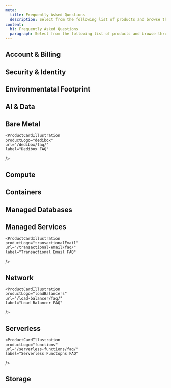 ```yaml
---
meta:
  title: Frequently Asked Questions
  description: Select from the following list of products and browse through the FAQ to find answers to commonly asked questions
content:
  h1: Frequently Asked Questions
  paragraph: Select from the following list of products and browse through the FAQ to find answers to commonly asked questions
---
```


## Account & Billing

<Grid>

  <ProductCardIllustration
    productLogo="accountExperience"
    url="/account/faq/"
    label="Account FAQ"
  />

  <ProductCardIllustration
    productLogo="billing"
    url="/billing/faq/"
    label="Billing FAQ"
  />

</Grid>

## Security & Identity

<Grid>
  <ProductCardIllustration
    productLogo="auditTrail"
    url="/audit-trail/faq/"
    label="Audit Trail FAQ"
  />

  <ProductCardIllustration
    productLogo="iam"
    url="/iam/faq/"
    label="Identity & Access Management FAQ"
  />

  <ProductCardIllustration
    productLogo="kms"
    url="/key-manager/faq/"
    label="Key Manager FAQ"
  />

  <ProductCardIllustration
    productLogo="secretManager"
    url="/secret-manager/faq//"
    label="Secret Manager FAQ"
  />

  <ProductCardIllustration
    productLogo="cockpit"
    url="/storage/troubleshooting/"
    label="Cockpit"
  />
</Grid>

## Environmentatal Footprint

<Grid>
  <ProductCardIllustration
    productLogo="environmentalFootprintCalculator"
    url="/environmental-footprint/faq/"
    label="Environmental Footprint Calculator FAQ"
  />

</Grid>

## AI & Data

<Grid>

  <ProductCardIllustration
    productLogo="generativeAPI"
    url="/generative-apis/faq/"
    label="Generative APIs FAQ"
  />

  <ProductCardIllustration
    productLogo="inference"
    url="/billing/faq/"
    label="Managed Inference FAQ"
  />

</Grid>

## Bare Metal

<Grid>

  <ProductCardIllustration
    productLogo="appleSilicon"
    url="/apple-silicon/faq/"
    label="Apple silcion FAQ"
  />

  <ProductCardIllustration
    productLogo="dedibox"
    url="/dedibox-scaleway/faq/"
    label="Dedibox in the Scaleway console FAQ"
  />

    <ProductCardIllustration
    productLogo="dedibox"
    url="/dedibox/faq/"
    label="Dedibox FAQ"
  />

  <ProductCardIllustration
    productLogo="elasticMetal"
    url="/elastic-metal/faq/"
    label="Elastic Metal FAQ"
  />

</Grid>

## Compute

<Grid>
  <ProductCardIllustration
    productLogo="instances"
    url="/instances/faq/"
    label="Instances FAQ"
  />

</Grid>

## Containers

<Grid>

  <ProductCardIllustration
    productLogo="containerRegistry"
    url="/container-registry/faq/"
    label="Container Registry FAQ"
  />

  <ProductCardIllustration
    productLogo="k8sKapsule"
    url="/kubernetes/faq/"
    label="Kubernetes FAQ"
  />

</Grid>

## Managed Databases

<Grid>

  <ProductCardIllustration
    productLogo="redis"
    url="/managed-databases-for-redis/faq/"
    label="Managed Database for Redis™ FAQ"
  />

  <ProductCardIllustration
    productLogo="managedDatabase"
    url="/managed-databases-for-postgresql-and-mysql/faq/"
    label="Managed Database for PostgreSQL and MySQL FAQ"
  />

</Grid>

## Managed Services

<Grid>

  <ProductCardIllustration
    productLogo="distributedDataLab"
    url="/data-lab/faq/"
    label="Distributed Data Lab FAQ"
  />

  <ProductCardIllustration
    productLogo="iotHub"
    url="/iot-hub/faq/"
    label="IoT Hub FAQ"
  />

    <ProductCardIllustration
    productLogo="transactionalEmail"
    url="/transactional-email/faq/"
    label="Transactional Email FAQ"
  />

</Grid>

## Network

<Grid>

  <ProductCardIllustration
    productLogo="edgeServices"
    url="/edge-services/faq/"
    label="Edge Services FAQ"
  />

  <ProductCardIllustration
    productLogo="domainsAndDns"
    url="/domains-and-dns/faq/"
    label="Domains and DNS FAQ"
  />

    <ProductCardIllustration
    productLogo="loadBalancers"
    url="/load-balancer/faq/"
    label="Load Balancer FAQ"
  />

  <ProductCardIllustration
    productLogo="ipam"
    url="/ipam/faq/"
    label="IPAM FAQ"
  />
    <ProductCardIllustration
    productLogo="publicGateway"
    url="/public-gateways/faq/"
    label="Public Gateways FAQ"
  />

  <ProductCardIllustration
    productLogo="vpc"
    url="/vpc/faq/"
    label="VPC FAQ"
  />

</Grid>

## Serverless

<Grid>

  <ProductCardIllustration
    productLogo="cockpit"
    url="/messaging/faq/"
    label="Messaging and Queuing FAQ"
  />

</Grid>

<Grid>

  <ProductCardIllustration
    productLogo="containers"
    url="/serverless-containers/faq/"
    label="Serverless Containers FAQ"
  />

  <ProductCardIllustration
    productLogo="serverlessJob"
    url="/serverless-jobs/faq/"
    label="Serverless Jobs FAQ"
  />

    <ProductCardIllustration
    productLogo="functions"
    url="/serverless-functions/faq/"
    label="Serverless Functopns FAQ"
  />

  <ProductCardIllustration
    productLogo="serverlessDB"
    url="/serverless-sql-databases/faq/"
    label="Serverless SQL Databases FAQ"
  />

</Grid>

## Storage

<Grid>

  <ProductCardIllustration
    productLogo="blockStorage"
    url="/block-storage/faq/"
    label="Block Storage FAQ"
  />

  <ProductCardIllustration
    productLogo="objectStorage"
    url="/object-storage/faq/"
    label="Object Storage FAQ"
  />

</Grid>